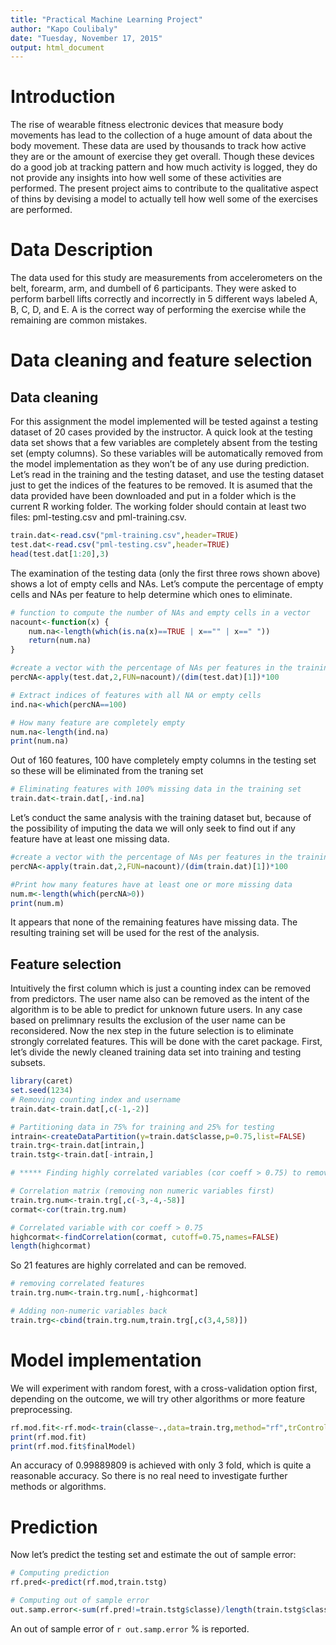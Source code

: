```yaml
---
title: "Practical Machine Learning Project"
author: "Kapo Coulibaly"
date: "Tuesday, November 17, 2015"
output: html_document
---
```


# Introduction
The rise of wearable fitness electronic devices that measure body movements has lead to the collection of a huge amount of data about the body movement. These data are used by thousands to track how active they are or the amount of exercise they get overall. Though these devices do a good job at tracking pattern and how much activity is logged, they do not provide any insights into how well some of these activities are performed. The present project aims to contribute to the qualitative aspect of thins by devising a model to actually tell how well some of the exercises are performed.

# Data Description
The data used for this study are measurements from accelerometers on the belt, forearm, arm, and dumbell of 6 participants. They were asked to perform barbell lifts correctly and incorrectly in 5 different ways labeled A, B, C, D, and E. A is the correct way of performing the exercise while the remaining are common mistakes.

# Data cleaning and feature selection

## Data cleaning
For this assignment the model implemented will be tested against a testing dataset of 20 cases provided by the instructor. A quick look at the testing data set shows that a few variables are completely absent from the testing set (empty columns). So these variables will be automatically removed from the model implementation as they won't be of any use during prediction. 
Let's read in the training and the testing dataset, and use the testing dataset just to get the indices of the features to be removed. It is asumed that the data provided have been downloaded and put in a folder which is the current R working folder. The working folder should contain at least two files: pml-testing.csv and pml-training.csv.

```r
train.dat<-read.csv("pml-training.csv",header=TRUE)
test.dat<-read.csv("pml-testing.csv",header=TRUE)
head(test.dat[1:20],3)

```
The examination of the testing data (only the first three rows shown above) shows a lot of empty cells and NAs. Let's compute the percentage of empty cells and NAs per feature to help determine which ones to eliminate.

```r
# function to compute the number of NAs and empty cells in a vector
nacount<-function(x) {
    num.na<-length(which(is.na(x)==TRUE | x=="" | x==" "))
    return(num.na)
}

#create a vector with the percentage of NAs per features in the training set
percNA<-apply(test.dat,2,FUN=nacount)/(dim(test.dat)[1])*100

# Extract indices of features with all NA or empty cells 
ind.na<-which(percNA==100)

# How many feature are completely empty
num.na<-length(ind.na)
print(num.na)

```
Out of 160 features, 100 have completely empty columns in the testing set so these will be eliminated from the traning set

```r
# Eliminating features with 100% missing data in the training set
train.dat<-train.dat[,-ind.na]
```

Let's conduct the same analysis with the training dataset but, because of the possibility of imputing the data we will only seek to find out if any feature have at least one missing data.

```r
#create a vector with the percentage of NAs per features in the training set
percNA<-apply(train.dat,2,FUN=nacount)/(dim(train.dat)[1])*100

#Print how many features have at least one or more missing data
num.m<-length(which(percNA>0))
print(num.m)
```

It appears that none of the remaining features have missing data. The resulting training set will be used for the rest of the analysis.

## Feature selection
Intuitively the first column which is just a counting index can be removed from predictors. The user name also can be removed as the intent of the algorithm is to be able to predict for unknown future users. In any case based on prelimnary results the exclusion of the user name can be reconsidered. Now the nex step in the future selection is to eliminate strongly correlated features. This will be done with the caret package.
First, let's divide the newly cleaned training data set into training and testing subsets.

```r
library(caret)
set.seed(1234)
# Removing counting index and username
train.dat<-train.dat[,c(-1,-2)]

# Partitioning data in 75% for training and 25% for testing
intrain<-createDataPartition(y=train.dat$classe,p=0.75,list=FALSE)
train.trg<-train.dat[intrain,]
train.tstg<-train.dat[-intrain,]

# ***** Finding highly correlated variables (cor coeff > 0.75) to remove ********

# Correlation matrix (removing non numeric variables first)
train.trg.num<-train.trg[,c(-3,-4,-58)]
cormat<-cor(train.trg.num)

# Correlated variable with cor coeff > 0.75
highcormat<-findCorrelation(cormat, cutoff=0.75,names=FALSE)
length(highcormat)

```
So 21 features are highly correlated and can be removed.

```r
# removing correlated features
train.trg.num<-train.trg.num[,-highcormat]

# Adding non-numeric variables back
train.trg<-cbind(train.trg.num,train.trg[,c(3,4,58)])

```

# Model implementation
We will experiment with random forest, with a cross-validation option first, depending on the outcome, we will try other algorithms or more feature preprocessing. 

```r
rf.mod.fit<-rf.mod<-train(classe~.,data=train.trg,method="rf",trControl=trainControl(method="cv",number=3))
print(rf.mod.fit)
print(rf.mod.fit$finalModel)

```
An accuracy of 0.99889809 is achieved with only 3 fold, which is quite a reasonable accuracy. So there is no real need to investigate further methods or algorithms.

# Prediction 
Now let's predict the testing set and estimate the out of sample error:
```r
# Computing prediction
rf.pred<-predict(rf.mod,train.tstg)

# Computing out of sample error
out.samp.error<-sum(rf.pred!=train.tstg$classe)/length(train.tstg$classe)*100

```

An out of sample error of `r out.samp.error` % is reported.